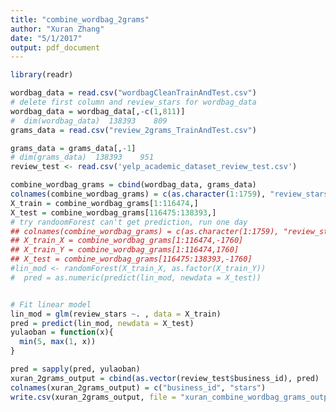 ```yaml
---
title: "combine_wordbag_2grams"
author: "Xuran Zhang"
date: "5/1/2017"
output: pdf_document
---
```


```r
library(readr)
```

```r
wordbag_data = read.csv("wordbagCleanTrainAndTest.csv")
# delete first column and review_stars for wordbag_data
wordbag_data = wordbag_data[,-c(1,811)]
#  dim(wordbag_data)  138393    809
grams_data = read.csv("review_2grams_TrainAndTest.csv")

grams_data = grams_data[,-1]
# dim(grams_data)  138393    951
review_test <- read.csv('yelp_academic_dataset_review_test.csv')
```

```r
combine_wordbag_grams = cbind(wordbag_data, grams_data)
colnames(combine_wordbag_grams) = c(as.character(1:1759), "review_stars")
X_train = combine_wordbag_grams[1:116474,]
X_test = combine_wordbag_grams[116475:138393,]
# try randoomForest can't get prediction, run one day 
## colnames(combine_wordbag_grams) = c(as.character(1:1759), "review_stars")
## X_train_X = combine_wordbag_grams[1:116474,-1760]
## X_train_Y = combine_wordbag_grams[1:116474,1760]
## X_test = combine_wordbag_grams[116475:138393,-1760]
#lin_mod <- randomForest(X_train_X, as.factor(X_train_Y))
#  pred = as.numeric(predict(lin_mod, newdata = X_test))


# Fit linear model
lin_mod = glm(review_stars ~. , data = X_train)
pred = predict(lin_mod, newdata = X_test)
yulaoban = function(x){
  min(5, max(1, x))
}

pred = sapply(pred, yulaoban)
xuran_2grams_output = cbind(as.vector(review_test$business_id), pred)
colnames(xuran_2grams_output) = c("business_id", "stars")
write.csv(xuran_2grams_output, file = "xuran_combine_wordbag_grams_output.csv")
```

